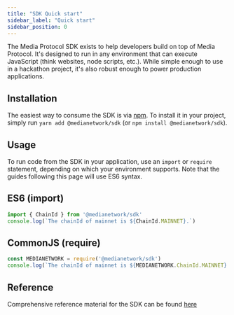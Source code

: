 ```yaml
---
title: "SDK Quick start"
sidebar_label: "Quick start"
sidebar_position: 0
---
```


The Media Protocol SDK exists to help developers build on top of Media Protocol. It's designed to run in any environment that can execute JavaScript (think websites, node scripts, etc.). While simple enough to use in a hackathon project, it's also robust enough to power production applications.

## Installation

The easiest way to consume the SDK is via [npm](https://npmjs.com/package/@medianetwork/sdk). To install it in your project, simply run `yarn add @medianetwork/sdk` (or `npm install @medianetwork/sdk`).

## Usage

To run code from the SDK in your application, use an `import` or `require` statement, depending on which your environment supports. Note that the guides following this page will use ES6 syntax.

## ES6 (import)

```typescript
import { ChainId } from '@medianetwork/sdk'
console.log(`The chainId of mainnet is ${ChainId.MAINNET}.`)
```

## CommonJS (require)

```typescript
const MEDIANETWORK = require('@medianetwork/sdk')
console.log(`The chainId of mainnet is ${MEDIANETWORK.ChainId.MAINNET}.`)
```

## Reference

Comprehensive reference material for the SDK can be found [here](../reference/getting-started)